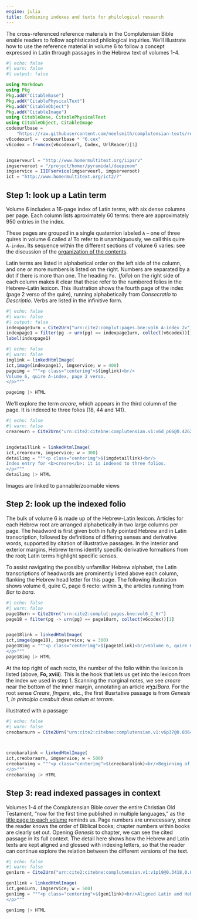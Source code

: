 ```yaml
---
engine: julia
title: Combining indexes and texts for philological research
---
```


The cross-referenced reference materials in the Complutensian Bible enable readers to follow sophisticated philological inquiries.  We'll illustrate how to use the reference material in volume 6 to follow a concept expressed in Latin through passages in the Hebrew text of volumes 1-4.

```julia
#| echo: false
#| warn: false
#| output: false

using Markdown
using Pkg
Pkg.add("CitableBase")
Pkg.add("CitablePhysicalText")
Pkg.add("CitableObject")
Pkg.add("CitableImage")
using CitableBase, CitablePhysicalText
using CitableObject, CitableImage
codexurlbase = 
    "https://raw.githubusercontent.com/neelsmith/complutensian-texts/refs/heads/main/codex/bne_v"
v6codexurl =  codexurlbase * "6.cex"    
v6codex = fromcex(v6codexurl, Codex, UrlReader)[1]


imgserveurl = "http://www.homermultitext.org/iipsrv"
imgserveroot = "/project/homer/pyramidal/deepzoom"
imgservice = IIIFservice(imgserveurl, imgserveroot)
ict = "http://www.homermultitext.org/ict2/?"
```


## Step 1: look up a Latin term







Volume 6 includes a 16-page index of Latin terms, with six dense columns per page. Each column lists aproximately 60 terms: there are approximately 950 entries in the index.



::: {.callout-note}
These pages are grouped in a single quaternion labeled `A` -- one of three quires in volume 6 called `A`! To refer to it unambiguously, we call this quire `A-index`. Its sequence within the different sections of volume 6 varies: see the discussion of the [organization of the contents](../organization/).
:::


Latin terms are listed in alphabetical order on the left side of the column, and one or more numbers is listed on the right. Numbers are separated by a dot if there is more than one. The heading `Fo.` (*folio*) on the right side of each column makes it clear that these refer to the numbered folios in the Hebrew-Latin lexicon. This illustration shows the fourth page of the index (page 2 verso of the quire), running alphabetically from *Consecratio* to *Descriptio*. Verbs are listed in the infinitive form.

```julia
#| echo: false
#| warn: false
#| output: false
indexpage1urn = Cite2Urn("urn:cite2:complut:pages.bne:vol6_A-index_2v")
indexpage1 = filter(pg -> urn(pg) == indexpage1urn, collect(v6codex))[1]
label(indexpage1)
```


```julia
#| echo: false
#| warn: false
imglink = linkedHtmlImage(
ict,image(indexpage1), imgservice; w = 400) 
pageimg = """<p class="centerimg">$(imglink)<br/>
Volume 6, quire A-index, page 2 verso.
</p>"""

pageimg |> HTML

```

We'll explore the term *creare*, which appears in the third column of the page. It is indexed to three folios (18, 44 and 141).

```julia
#| echo: false
#| warn: false
creareurn = Cite2Urn("urn:cite2:citebne:complutensian.v1:v6d_p66@0.4262,0.6690,0.1276,0.01886")


imgdetaillink = linkedHtmlImage(
ict,creareurn, imgservice; w = 300) 
detailimg = """<p class="centerimg">$(imgdetaillink)<br/>
Index entry for <b>creare</b>: it is indexed to three folios.
</p>"""
detailimg |> HTML
```




::: {.callout-tip title="Tip: see images in context"}
Images are linked to pannable/zoomable views
:::


## Step 2: look up the indexed folio

The bulk of volume 6 is made up of the Hebrew-Latin lexicon. Articles for each Hebrew root are arranged alphabetically in two large columns per page. The headword is first given both in fully pointed Hebrew and in Latin transcription, followed by definitions of differing senses and derivative words, supported by citation of illustrative passages. In the interior and exterior margins, Hebrew terms identify specific derivative formations from the root; Latin terms highlight specific senses.

To assist navigating the possibly unfamiliar Hebrew alphabet, the Latin transcriptions of headwords are prominently listed above each column, flanking the Hebrew head letter for this page. The following illustration shows volume 6, quire C, page 6 recto: within **ב**, the articles running from *Bar* to *bara*.



```julia
#| echo: false
#| warn: false
page18urn = Cite2Urn("urn:cite2:complut:pages.bne:vol6_C_6r")
page18 = filter(pg -> urn(pg) == page18urn, collect(v6codex))[1]


page18link = linkedHtmlImage(
ict,image(page18), imgservice; w = 300) 
page18img = """<p class="centerimg">$(page18link)<br/>Volume 6, quire C, page 6 recto: articles running from <b>Bar</b> to <b>bara</b> with the letter <b>ב</b>.
</p>"""
page18img |> HTML

```

At the top right of each recto, the number of the folio within the lexicon is listed (above, **Fo, xviii**). This is the hook that lets us get into the lexicon from the index we used in step 1. Scanning the marginal notes, we see *creare* near the bottom of the inner margin, annotating an article **בָּרָ֣א**/*Bara*. For the root sense *Creare*, *fingere*, etc., the first illusrtative passage is from *Genesis* 1, *In principio creabuit deus celum et terram*.

illustrated with a passage



```julia
#| echo: false
#| warn: false
creobaraurn = Cite2Urn("urn:cite2:citebne:complutensian.v1:v6p37@0.03644,0.7479,0.4204,0.04370")



creobaralink = linkedHtmlImage(
ict,creobaraurn, imgservice; w = 500) 
creobaraimg = """<p class="centerimg">$(creobaralink)<br/>Beginning of article <b>בָּרָ֣א</b>.
</p>"""
creobaraimg |> HTML
```









## Step 3: read indexed passages in context

Volumes 1-4 of the Complutensian Bible cover the entire Christian Old Testament, "now for the first time published in multiple languages," as the [title page to each volume](../organization/titlepages/) reminds us. Page numbers are unnecessary, since the reader knows the order of Biblical books; chapter numbers within books are clearly set out. Opening *Genesis* to chapter, we can see the cited passage in its full context.  The detail here shows how the Hebrew and Latin texts are kept aligned and glossed with indexing letters, so that the reader can continue explore the relation between the different versions of the text.

```julia
#| echo: false
#| warn: false
gen1urn = Cite2Urn("urn:cite2:citebne:complutensian.v1:v1p19@0.3418,0.04151,0.5604,0.07342")

gen1link = linkedHtmlImage(
ict,gen1urn, imgservice; w = 500) 
gen1img = """<p class="centerimg">$(gen1link)<br/>Aligned Latin and Hebrew text of Genesis 1.1.
</p>"""

gen1img |> HTML
```





